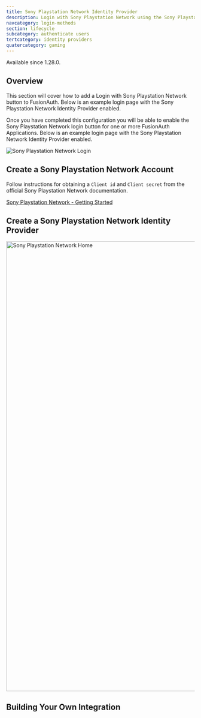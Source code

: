 ```yaml
---
title: Sony Playstation Network Identity Provider
description: Login with Sony Playstation Network using the Sony Playstation Network Identity Provider
navcategory: login-methods
section: lifecycle
subcategory: authenticate users
tertcategory: identity providers
quatercategory: gaming
---
```


<AdvancedEditionBlurb />

<Aside type="version">
Available since 1.28.0.
</Aside>

## Overview

This section will cover how to add a Login with Sony Playstation Network button to FusionAuth. Below is an example login page with the Sony Playstation Network Identity Provider enabled.

Once you have completed this configuration you will be able to enable the Sony Playstation Network login button for one or more FusionAuth Applications. Below is an example login page with the Sony Playstation Network Identity Provider enabled.

<img src="/img/docs/lifecycle/authenticate-users/identity-providers/gaming/login-playstation.png" alt="Sony Playstation Network Login"  />

## Create a Sony Playstation Network Account

Follow instructions for obtaining a `Client id` and `Client secret` from the official Sony Playstation Network documentation.

[Sony Playstation Network - Getting Started](https://partners.playstation.net/)

## Create a Sony Playstation Network Identity Provider

<IdpApplicationConfiguration identity_provider="Sony Playstation Network" />

<img src="/img/docs/lifecycle/authenticate-users/identity-providers/gaming/identity-provider-playstation-add.png" alt="Sony Playstation Network Home" width="1200" />

<IdpFormFields getStartedHref="https://partners.playstation.net/"
               getStartedText="Sony Playstation Network - Getting Started"
               idp="Sony Playstation Network"
               linkingStrategy="Create a pending link" />

## Building Your Own Integration

<LoginApiIntegration apiRef="/docs/apis/identity-providers/sonypsn##complete-the-sony-playstation-network-login" />
